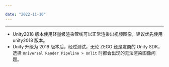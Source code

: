 ```yaml
---

date: "2022-11-16"
---
```


<Title>Unity SDK 将图像渲染到网格上时，为什么 shader 选择 “Universal Render Pipeline > Lit” 可以渲染成功，选择 “Universal Render Pipeline > Unlit” 则无法渲染？</Title>



- - -

- Unity2018 版本使用轻量级渲染管线可以正常渲染出视频图像，建议优先使用 unity2018 版本。
- Unity 升级为 2019 版本后，经过测试，无论 ZEGO 还是友商的 Unity SDK，选择 `Universal Render Pipeline > Unlit` 时都会出现的无法渲染图像问题。
